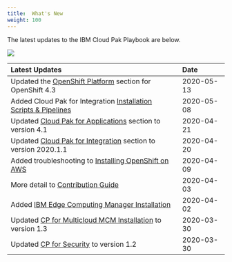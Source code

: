 ```yaml
---
title:  What's New
weight: 100
---
```


The latest updates to the IBM Cloud Pak 
Playbook are below.

![](/assets/playbook/Newspaper.jpg)

| Latest Updates | Date &nbsp; &nbsp; |
| :-------------- | :----------- |
| Updated the [OpenShift Platform](../ocp/introduction) section for OpenShift 4.3 | 2020-05-13 |
| Added Cloud Pak for Integration [Installation Scripts & Pipelines](https://ocp42.cloudpak8s.io/integration/scripts) | 2020-05-08 |
| Updated [Cloud Pak for Applications](https://ocp42.cloudpak8s.io/apps/cp4a_overview/) section to version 4.1 | 2020-04-21 |
| Updated [Cloud Pak for Integration](https://ocp42.cloudpak8s.io/integration/cp4i-introduction/) section to version 2020.1.1 | 2020-04-20 |
| Added troubleshooting to [Installing OpenShift on AWS](https://ocp42.cloudpak8s.io/ocp/openshift4_aws/) | 2020-04-09 |
| More detail to [Contribution Guide](https://ocp42.cloudpak8s.io/contribute/) | 2020-04-03 |
| Added [IBM Edge Computing Manager Installation](../mcm/edge/) | 2020-04-02 |
| Updated [CP for Multicloud MCM Installation](../mcm/cp4mcm_mcm_install/) to version 1.3 | 2020-03-30 |
| Updated [CP for Security](../security/introduction/) to version 1.2 | 2020-03-30 |
